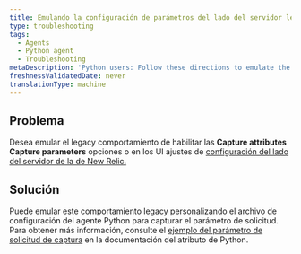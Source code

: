 ```yaml
---
title: Emulando la configuración de parámetros del lado del servidor legacy (Python)
type: troubleshooting
tags:
  - Agents
  - Python agent
  - Troubleshooting
metaDescription: 'Python users: Follow these directions to emulate the behavior of the legacy Capture Attributes setting in the New Relic UI.'
freshnessValidatedDate: never
translationType: machine
---
```


## Problema

Desea emular el legacy comportamiento de habilitar las <DNT>**Capture attributes**</DNT> <DNT>**Capture parameters**</DNT> opciones o en los UI ajustes de [configuración del lado del servidor de la de New Relic.](/docs/agents/manage-apm-agents/configuration/server-side-agent-configuration)

## Solución

Puede emular este comportamiento legacy personalizando el archivo de configuración del agente Python para capturar el parámetro de solicitud. Para obtener más información, consulte el [ejemplo del parámetro de solicitud de captura](/docs/agents/python-agent/attributes/python-attribute-examples#ex_req_params) en la documentación del atributo de Python.